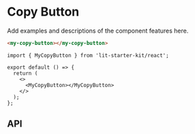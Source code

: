 # Copy Button

Add examples and descriptions of the component features here.

<code-bubble>

```html
<my-copy-button></my-copy-button>
```

```tsx
import { MyCopyButton } from 'lit-starter-kit/react';

export default () => {
  return (
    <>
      <MyCopyButton></MyCopyButton>
    </>
  );
};
```

</code-bubble>

## API

<wc-dox tag="my-copy-button"></wc-dox>